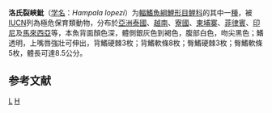 {{refimprove|time=2019-08-24T02:20:10+00:00}}
{{Speciesbox 
| taxon = Hampala lopezi
| authority = [[Herre|Herre]], 1924
| status = CR
| status_system = IUCN3.1
}}
'''洛氏裂峽魮'''（[[学名|学名]]：''Hampala lopezi''）为[[輻鰭魚綱|輻鰭魚綱]][[鯉形目|鯉形目]][[鲤科|鲤科]]的其中一[[種|種]]，被[[IUCN|IUCN]]列為極危保育類動物，分布於[[亞洲|亞洲]][[泰國|泰國]]、[[越南|越南]]、[[寮國|寮國]]、[[柬埔寨|柬埔寨]]、[[菲律賓|菲律賓]]、[[印尼|印尼]]及[[馬來西亞|馬來西亞]]等，本魚背面顏色深，體側銀灰色到褐色，腹部白色，吻尖黑色；鰭透明，上嘴唇強壯可伸出，背鰭硬棘3枚；背鰭軟條8枚；臀鰭硬棘3枚；臀鰭軟條5枚，體長可達8.5公分。

== 参考文献 ==
{{reflist}}
{{Taxonbar}}

[[Category:裂峽魮屬|L]]
[[Category:1924年描述的鱼类|H]]